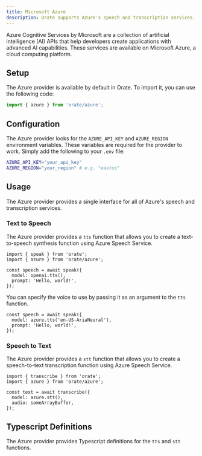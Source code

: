 ```yaml
---
title: Microsoft Azure
description: Orate supports Azure's speech and transcription services.
---
```



Azure Cognitive Services by Microsoft are a collection of artificial intelligence (AI) APIs that help developers create applications with advanced AI capabilities. These services are available on Microsoft Azure, a cloud computing platform. 

## Setup

The Azure provider is available by default in Orate. To import it, you can use the following code:

```ts
import { azure } from 'orate/azure';
```

## Configuration

The Azure provider looks for the `AZURE_API_KEY` and `AZURE_REGION` environment variables. These variables are required for the provider to work. Simply add the following to your `.env` file:

```bash
AZURE_API_KEY="your_api_key"
AZURE_REGION="your_region" # e.g. "eastus"
```

## Usage

The Azure provider provides a single interface for all of Azure's speech and transcription services.

### Text to Speech

The Azure provider provides a `tts` function that allows you to create a text-to-speech synthesis function using Azure Speech Service.

```tsx
import { speak } from 'orate';
import { azure } from 'orate/azure';

const speech = await speak({
  model: openai.tts(),
  prompt: 'Hello, world!',
});
```

You can specify the voice to use by passing it as an argument to the `tts` function.

```tsx
const speech = await speak({
  model: azure.tts('en-US-AriaNeural'),
  prompt: 'Hello, world!',
});
```

### Speech to Text

The Azure provider provides a `stt` function that allows you to create a speech-to-text transcription function using Azure Speech Service.

```tsx
import { transcribe } from 'orate';
import { azure } from 'orate/azure';

const text = await transcribe({
  model: azure.stt(),
  audio: someArrayBuffer,
});
```

## Typescript Definitions

The Azure provider provides Typescript definitions for the `tts` and `stt` functions.

